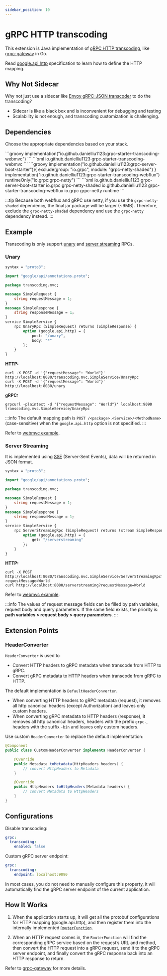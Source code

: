 ```yaml
---
sidebar_position: 10
---
```



# gRPC HTTP transcoding

This extension is Java implementation of [gRPC HTTP transcoding](https://cloud.google.com/endpoints/docs/grpc/transcoding),
like [grpc-gateway](https://github.com/grpc-ecosystem/grpc-gateway) in Go.

Read [google.api.http](https://github.com/googleapis/googleapis/blob/master/google/api/http.proto) specification
to learn how to define the HTTP mapping.

## Why Not Sidecar

Why not just use a sidecar like [Envoy gRPC-JSON transcoder](https://www.envoyproxy.io/docs/envoy/latest/configuration/http/http_filters/grpc_json_transcoder_filter)
to do the transcoding?

- Sidecar is like a black box and is inconvenient for debugging and testing
- Scalability is not enough, and transcoding customization is challenging.

## Dependencies

Choose the appropriate dependencies based on your stack.

<Tabs>
    <TabItem value="webmvc" label="Web MVC">
        <Tabs>
            <TabItem value="gradle" label="Gradle">
                ```groovy
                implementation("io.github.danielliu1123:grpc-starter-transcoding-webmvc")
                ```
            </TabItem>
            <TabItem value="maven" label="Maven">
                ```xml
                <dependency>
                    <groupId>io.github.danielliu1123</groupId>
                    <artifactId>grpc-starter-transcoding-webmvc</artifactId>
                </dependency>
                ```
            </TabItem>
        </Tabs>
    </TabItem>
    <TabItem value="webflux" label="WebFlux">
        <Tabs>
            <TabItem value="gradle" label="Gradle">
                ```groovy
                implementation("io.github.danielliu1123:grpc-server-boot-starter")){
                    exclude(group: "io.grpc", module: "grpc-netty-shaded")
                }
                implementation("io.github.danielliu1123:grpc-starter-transcoding-webflux")
                runtimeOnly("io.grpc:grpc-netty")
                ```
            </TabItem>
            <TabItem value="maven" label="Maven">
                ```xml
                <dependency>
                    <groupId>io.github.danielliu1123</groupId>
                    <artifactId>grpc-server-boot-starter</artifactId>
                    <exclusions>
                        <exclusion>
                            <groupId>io.grpc</groupId>
                            <artifactId>grpc-netty-shaded</artifactId>
                        </exclusion>
                    </exclusions>
                </dependency>
                <dependency>
                    <groupId>io.github.danielliu1123</groupId>
                    <artifactId>grpc-starter-transcoding-webflux</artifactId>
                </dependency>
                <dependency>
                    <groupId>io.grpc</groupId>
                    <artifactId>grpc-netty</artifactId>
                    <scope>runtime</scope>
                </dependency>
                ```
            </TabItem>
        </Tabs>
    </TabItem>
</Tabs>

:::tip
Because both webflux and gRPC use netty, if you use the `grpc-netty-shaded` dependency, the final jar package will be larger (~9MB).
Therefore, exclude the `grpc-netty-shaded` dependency and use the `grpc-netty` dependency instead.
:::

## Example

Transcoding is only support [unary](#unary) and [server streaming](#server-streaming) RPCs.

### Unary

```protobuf
syntax = "proto3";

import "google/api/annotations.proto";

package transcoding.mvc;

message SimpleRequest {
    string requestMessage = 1;
}
message SimpleResponse {
    string responseMessage = 1;
}
service SimpleService {
    rpc UnaryRpc (SimpleRequest) returns (SimpleResponse) {
        option (google.api.http) = {
            post: "/unary",
            body: "*"
        };
    }
}
```

**HTTP:**

```shell
curl -X POST -d '{"requestMessage": "World"}' http://localhost:8080/transcoding.mvc.SimpleService/UnaryRpc
curl -X POST -d '{"requestMessage": "World"}' http://localhost:8080/unary
```

**gRPC:**

```shell
grpcurl -plaintext -d '{"requestMessage": "World"}' localhost:9090 transcoding.mvc.SimpleService/UnaryRpc
```

:::info
The default mapping path is `POST /<package>.<Service>/<MethodName>` (case-sensitive)
when the `google.api.http` option is not specified.
:::

Refer to [webmvc example](https://github.com/DanielLiu1123/grpc-starter/tree/main/examples/transcoding/webmvc).

### Server Streaming

It is implemented using [SSE](https://html.spec.whatwg.org/multipage/server-sent-events.html) (Server-Sent Events),
data will be returned in JSON format.

```protobuf
syntax = "proto3";

import "google/api/annotations.proto";

package transcoding.mvc;

message SimpleRequest {
    string requestMessage = 1;
}
message SimpleResponse {
    string responseMessage = 1;
}
service SimpleService {
    rpc ServerStreamingRpc (SimpleRequest) returns (stream SimpleResponse) {
        option (google.api.http) = {
            get: "/serverstreaming"
        };
    }
}
```

**HTTP:**

```shell
curl -X POST http://localhost:8080/transcoding.mvc.SimpleService/ServerStreamingRpc?requestMessage=World
curl http://localhost:8080/serverstreaming?requestMessage=World
```

Refer to [webmvc example](https://github.com/DanielLiu1123/grpc-starter/tree/main/examples/transcoding/webmvc).

:::info
The values of request message fields can be filled by path variables, request body and query parameters.
If the same field exists, the priority is: **path variables > request body > query parameters**.
:::

## Extension Points

### HeaderConverter

`HeaderConverter` is used to
- Convert HTTP headers to gRPC metadata when transcode from HTTP to gRPC.
- Convert gRPC metadata to HTTP headers when transcode from gRPC to HTTP.

The default implementation is `DefaultHeaderConverter`.
- When converting HTTP headers to gRPC metadata (request), it removes all http canonical headers (except Authorization) and leaves only custom headers.
- When converting gRPC metadata to HTTP headers (response), it removes all http canonical headers, headers with the prefix `grpc-`, headers with the suffix `-bin` and leaves only custom headers.

Use custom `HeaderConverter` to replace the default implementation:

```java
@Component
public class CustomHeaderConverter implements HeaderConverter {

    @Override
    public Metadata toMetadata(HttpHeaders headers) {
        // convert HttpHeaders to Metadata
    }

    @Override
    public HttpHeaders toHttpHeaders(Metadata headers) {
        // convert Metadata to HttpHeaders
    }
}
```

## Configurations

Disable transcoding:

```yaml
grpc:
  transcoding:
    enabled: false
```

Custom gRPC server endpoint:

```yaml
grpc:
  transcoding:
    endpoint: localhost:9090
```

In most cases, you do not need to manually configure this property,
it will automatically find the gRPC server endpoint of the current application.

## How It Works

1. When the application starts up,
it will get all the protobuf configurations for HTTP mapping (google.api.http),
and then register them into the internally implemented [`RouterFunction`](https://docs.spring.io/spring-framework/reference/web/webmvc-functional.html#webmvc-fn-overview).

2. When an HTTP request comes in, the `RouterFunction` will find the corresponding gRPC service based on the request’s URL and method,
then convert the HTTP request into a gRPC request,
send it to the gRPC server endpoint, and finally convert the gRPC response back into an HTTP response to return.

Refer to [grpc-gateway](https://github.com/grpc-ecosystem/grpc-gateway?tab=readme-ov-file#about) for more details.
